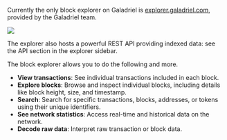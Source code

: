 Currently the only block explorer on Galadriel is [explorer.galadriel.com](https://explorer.galadriel.com), provided by the Galadriel team.

<Frame>
    <img src="/images/block-explorer.png"/>
</Frame>

The explorer also hosts a powerful REST API providing indexed data: see the API section in the explorer sidebar.

The block explorer allows you to do the following and more.

- **View transactions**: See individual transactions included in each block.
- **Explore blocks**: Browse and inspect individual blocks, including details like block height, size, and timestamp.
- **Search**: Search for specific transactions, blocks, addresses, or tokens using their unique identifiers.
- **See network statistics**: Access real-time and historical data on the network.
- **Decode raw data**: Interpret raw transaction or block data.
